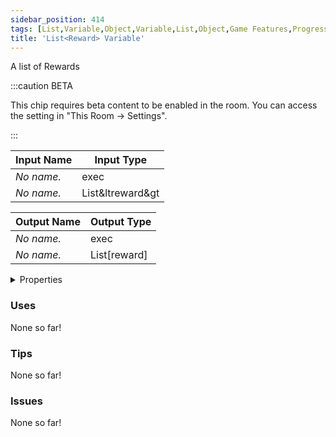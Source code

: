 ```yaml
---
sidebar_position: 414
tags: [List,Variable,Object,Variable,List,Object,Game Features,Progression,Rewards]
title: 'List<Reward> Variable'
---
```


A list of Rewards

:::caution BETA

This chip requires beta content to be enabled in the room. You can access the setting in "This Room -> Settings".

:::




<EsbSvg />

| Input Name | Input Type |
|-----------|-----------|
| *No name.* | exec |
| *No name.* | List&ltreward&gt |

| Output Name | Output Type |
|-----------|-----------|
| *No name.* | exec |
| *No name.* | List[reward] |


<details>
  <summary>Properties</summary>
  <div>
    <div>
    <table>
      <thead>
        <tr>
          <th>Is beta required?</th>
          <th>✅</th>
        </tr>
        <tr>
          <th>Is this chip a trolling risk?</th>
          <th>❌</th>
        </tr>
        <tr>
          <th>Is this chip a role assignment risk?</th>
          <th>❌</th>
        </tr>
        <tr>
          <th>Chip UUID</th>
          <th>40a49ce8-a734-4e3e-bb59-00a4698a942e</th>
        </tr>
      </thead>
    </table>
    </div>
  </div>
</details>

### Uses

None so far!

### Tips

None so far!

### Issues

None so far!